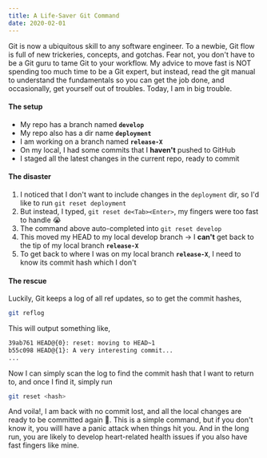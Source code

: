 ```yaml
---
title: A Life-Saver Git Command
date: 2020-02-01
---
```


Git is now a ubiquitous skill to any software engineer. To a newbie, Git flow is full of new trickeries, concepts, and gotchas. Fear not, you don't have to be a Git guru to tame Git to your workflow. My advice to move fast is NOT spending too much time to be a Git expert, but instead, read the git manual to understand the fundamentals so you can get the job done, and occasionally, get yourself out of troubles. Today, I am in big trouble.

#### The setup

* My repo has a branch named **`develop`**
* My repo also has a dir name **`deployment`**
* I am working on a branch named **`release-X`**
* On my local, I had some commits that I **haven't** pushed to GitHub
* I staged all the latest changes in the current repo, ready to commit

#### The disaster

1. I noticed that I don't want to include changes in the `deployment` dir, so I'd like to run `git reset deployment`
1. But instead, I typed, `git reset de<Tab><Enter>`, my fingers were too fast to handle 😭
1. The command above auto-completed into `git reset develop`
1. This moved my HEAD to my local develop branch → I **can't** get back to the tip of my local branch **`release-X`**
1. To get back to where I was on my local branch **`release-X`**, I need to know its commit hash which I don't

#### The rescue

Luckily, Git keeps a log of all ref updates, so to get the commit hashes,

```bash
git reflog
```

This will output something like,

```bash
39ab761 HEAD@{0}: reset: moving to HEAD~1
b55c098 HEAD@{1}: A very interesting commit...
...
```

Now I can simply scan the log to find the commit hash that I want to return to, and once I find it, simply run

```bash
git reset <hash>
```

And voila!, I am back with no commit lost, and all the local changes are ready to be committed again 🥰. This is a simple command, but if you don't know it, you willl have a panic attack when things hit you. And in the long run, you are likely to develop heart-related health issues if you also have fast fingers like mine.
